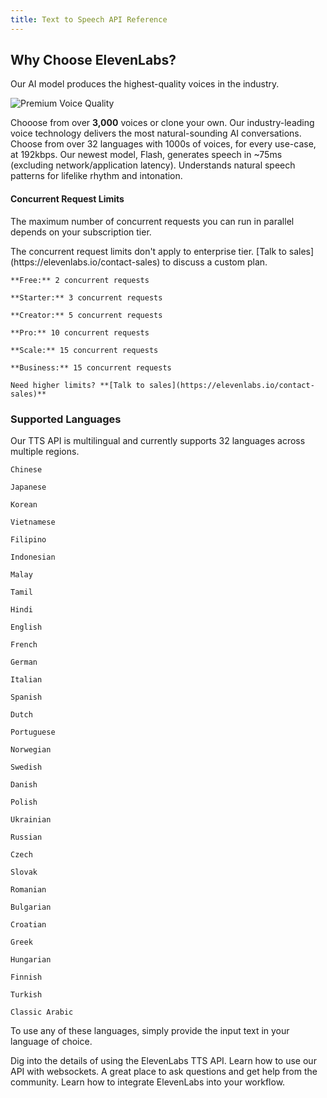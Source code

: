 ```yaml
---
title: Text to Speech API Reference
---
```


## Why Choose ElevenLabs?

Our AI model produces the highest-quality voices in the industry.

<Card title="Premium Voice Quality">
  <img src="https://fern-image-hosting.s3.us-east-1.amazonaws.com/elevenlabs/voices.webp" alt="Premium Voice Quality" />
  
  Chooose from over **3,000** voices or clone your own. Our industry-leading
  voice technology delivers the most natural-sounding AI conversations.
</Card>
<Card title="32 Languages" horizontal="true">
  Choose from over 32 languages with 1000s of voices, for every use-case, at
  192kbps.
</Card>
<Card title="Ultra-low latency" horizontal>
  Our newest model, Flash, generates speech in ~75ms (excluding network/application latency).
</Card>
<Card title="Natural Prosody" horizontal>
  Understands natural speech patterns for lifelike rhythm and intonation.
</Card>

#### Concurrent Request Limits

The maximum number of concurrent requests you can run in parallel depends on your subscription tier.

<Note>
  The concurrent request limits don't apply to enterprise tier. [Talk to
  sales](https://elevenlabs.io/contact-sales) to discuss a custom plan.
</Note>

<CardGroup cols={2}>
  <Card title="Free & Starter" horizontal>

    **Free:** 2 concurrent requests
    
    **Starter:** 3 concurrent requests

  </Card>
  <Card title="Creator & Pro" horizontal>

    **Creator:** 5 concurrent requests
    
    **Pro:** 10 concurrent requests

  </Card>
  <Card title="Scale & Business" horizontal>

    **Scale:** 15 concurrent requests
    
    **Business:** 15 concurrent requests

  </Card>
  <Card title="Enterprise" horizontal href="https://elevenlabs.io/contact-sales">

    Need higher limits? **[Talk to sales](https://elevenlabs.io/contact-sales)**

  </Card>
</CardGroup>

### Supported Languages

Our TTS API is multilingual and currently supports 32 languages across multiple regions.

<CardGroup cols={3}>
  <Card title="Asia & Pacific" horizontal>

    Chinese
    
    Japanese
    
    Korean
    
    Vietnamese
    
    Filipino
    
    Indonesian
    
    Malay 
    
    Tamil
    
    Hindi

  </Card>
  <Card title="Europe (West)" horizontal>

    English
    
    French
    
    German
    
    Italian
    
    Spanish
    
    Dutch
    
    Portuguese  
    
    Norwegian
    
    Swedish
    
    Danish

  </Card>
  <Card title="Europe (East)" horizontal>

    Polish
    
    Ukrainian
    
    Russian
    
    Czech
    
    Slovak
    
    Romanian
    
    Bulgarian
    
    Croatian
    
    Greek
    
    Hungarian
    
    Finnish
    
    Turkish
    
    Classic Arabic

  </Card>
</CardGroup>

To use any of these languages, simply provide the input text in your language of choice.

<CardGroup cols={2}>
  <Card
    title="Streaming API"
    icon="regular book-open-cover"
    href="/api-reference/streaming"
  >
    Dig into the details of using the ElevenLabs TTS API.
  </Card>
  <Card title="Websockets" icon="regular comments" href="/api-reference/websockets">
    Learn how to use our API with websockets.
  </Card>
  <Card
    title="Join Our Discord"
    icon="brands discord"
    href="https://discord.gg/elevenlabs"
  >
    A great place to ask questions and get help from the community.
  </Card>
  <Card
    title="Integration Guides"
    icon="regular rectangle-pro"
    href="/developer-guides/how-to-use-tts-with-streaming"
  >
    Learn how to integrate ElevenLabs into your workflow.
  </Card>
</CardGroup>